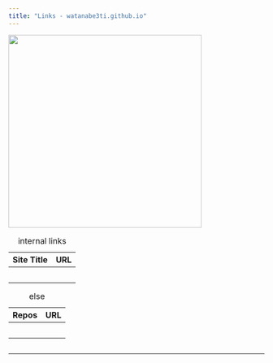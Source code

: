 ```yaml
---
title: "Links - watanabe3ti.github.io"
---
```


![](assets/UC_DotandDash.jpg){width="380"}

| Site Title | URL |
|------------|-----|
|            |     |
|            |     |
|            |     |
|            |     |
|            |     |

: internal links

| Repos | URL |
|-------|-----|
|       |     |
|       |     |
|       |     |
|       |     |
|       |     |

: else

``` plaintext
```

------------------------------------------------------------------------

<!--# theme: spacelab  -->